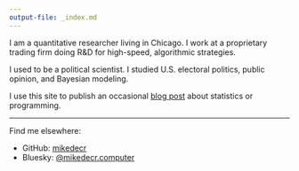 ```yaml
---
output-file: _index.md
---
```


I am a quantitative researcher living in Chicago.
I work at a proprietary trading firm doing R&D for high-speed, algorithmic strategies.

I used to be a political scientist.
I studied U.S. electoral politics, public opinion, and Bayesian modeling.

I use this site to publish an occasional [blog post](blog) about statistics or programming.

---

Find me elsewhere:

- GitHub: [mikedecr](https://www.github.com/mikedecr)
- Bluesky: [@mikedecr.computer](https://bsky.app/profile/mikedecr.computer)
